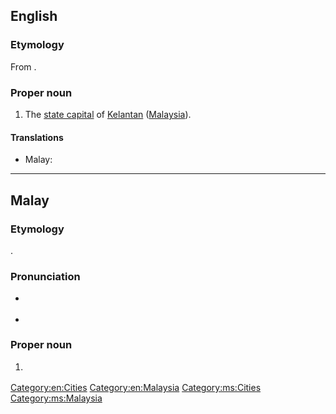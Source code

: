 ==English==
{{wikipedia}}

===Etymology===
From {{etyl|ms}} {{term|Kota Bharu|lang=ms}}.

===Proper noun===
{{en-proper noun}}

#The [[state capital]] of [[Kelantan]] ([[Malaysia]]).

====Translations====
{{trans-top|capital of Kelantan}}
* Malay: {{t-|ms|Kota Bharu}}
{{trans-mid}}
{{trans-bottom}}

[[Category:en:Cities]]
[[Category:en:Malaysia]]

----

==Malay==
{{wikipedia|lang=ms}}

===Etymology===
{{compound|kota|gloss1=town, fort|bharu|gloss2=new|lang=ms}}.

===Pronunciation===
* {{a|Johor-Selangor}} {{IPA|/kotə baru/|lang=ms}}
* {{a|Riau-Lingga}} {{IPA|/kota baru/|lang=ms}}

===Proper noun===
{{head|ms|proper noun}}

# {{l|en|Kota Bharu}} {{qualifier|capital of Kelantan}}

[[Category:ms:Cities]]
[[Category:ms:Malaysia]]